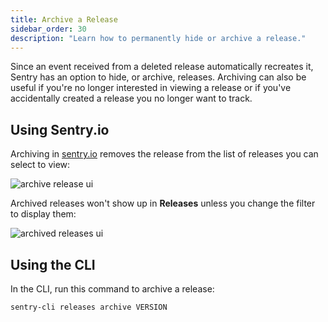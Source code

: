 ```yaml
---
title: Archive a Release
sidebar_order: 30
description: "Learn how to permanently hide or archive a release."
---
```


Since an event received from a deleted release automatically recreates it, Sentry has an option to hide, or archive, releases. Archiving can also be useful if you're no longer interested in viewing a release or if you've accidentally created a release you no longer want to track.

## Using Sentry.io

Archiving in [sentry.io](https://sentry.io) removes the release from the list of releases you can select to view:

![archive release ui](/product/releases/usage/release-archive.png)

Archived releases won't show up in **Releases** unless you change the filter to display them:

![archived releases ui](/product/releases/usage/releases-filter-archived.png)

## Using the CLI

In the CLI, run this command to archive a release:

```bash
sentry-cli releases archive VERSION
```
